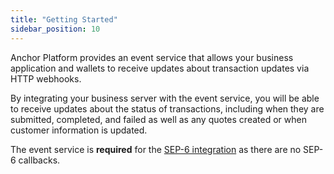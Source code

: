 ```yaml
---
title: "Getting Started"
sidebar_position: 10
---
```


Anchor Platform provides an event service that allows your business application and wallets to receive updates about transaction updates via HTTP webhooks.

By integrating your business server with the event service, you will be able to receive updates about the status of transactions, including when they are submitted, completed, and failed as well as any quotes created or when customer information is updated.

The event service is **required** for the [SEP-6 integration][sep-6] as there are no SEP-6 callbacks.

[sep-6]: /docs/category/programmatic-deposits-and-withdrawals
